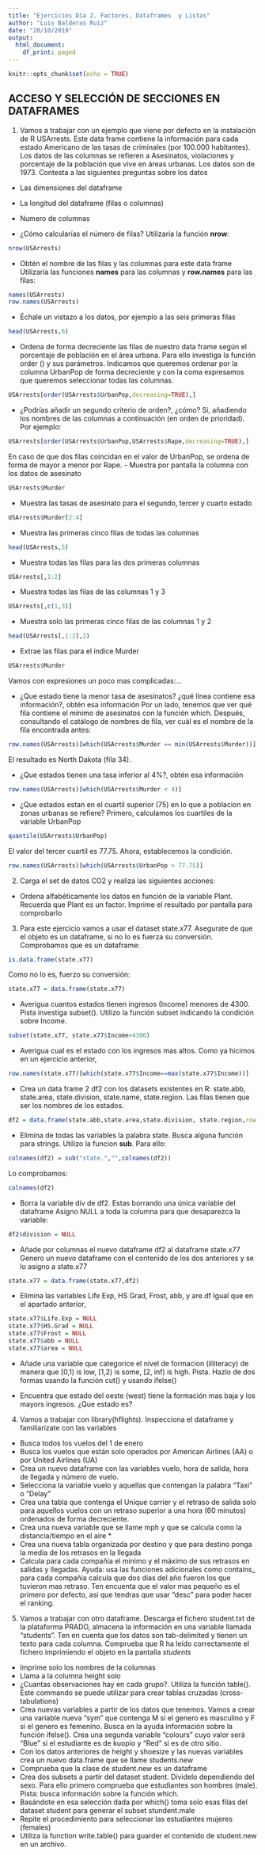 ```yaml
---
title: "Ejercicios Día 2. Factores, Dataframes  y Listas"
author: "Luis Balderas Ruiz"
date: "20/10/2019"
output:
  html_document:
    df_print: paged
---
```


```r
knitr::opts_chunk$set(echo = TRUE)
```


## ACCESO Y SELECCIÓN DE SECCIONES EN DATAFRAMES

1. Vamos a trabajar con un ejemplo que viene por defecto en la instalación de R USArrests. Este data frame contiene la información para cada estado Americano de las tasas de criminales (por 100.000 habitantes). Los datos de las columnas se refieren a Asesinatos, violaciones y porcentaje de la población que vive en áreas urbanas. Los datos son de 1973. Contesta a las siguientes preguntas sobre los datos

- Las dimensiones del dataframe 
- La longitud del dataframe (filas o columnas) 
- Numero  de columnas 

- ¿Cómo calcularías el número de filas?
  Utilizaría la función **nrow**:
```r
nrow(USArrests)
```
- Obtén el nombre de las filas y las columnas para este data frame
  Utilizaría las funciones **names** para las columnas y **row.names** para las filas:
```r
names(USArrests)
row.names(USArrests)
```
- Échale un vistazo a los datos, por ejemplo a las seis primeras filas
```r
head(USArrests,6)
```
- Ordena de forma decreciente las filas de nuestro data frame según el porcentaje de población en el área urbana. Para ello investiga la función order () y sus parámetros.
  Indicamos que queremos ordenar por la columna UrbanPop de forma decreciente y con la coma expresamos que queremos seleccionar todas las columnas.
```r
USArrests[order(USArrests$UrbanPop,decreasing=TRUE),]
```
- ¿Podrías añadir un segundo criterio de orden?, ¿cómo?
  Sí, añadiendo los nombres de las columnas a continuación (en orden de prioridad). Por ejemplo:
```r
USArrests[order(USArrests$UrbanPop,USArrests$Rape,decreasing=TRUE),]
```
  En caso de que dos filas coincidan en el valor de UrbanPop, se ordena de forma de mayor a menor por Rape.
- Muestra por pantalla la columna con los datos de asesinato
```r
USArrests$Murder
```
- Muestra las tasas de asesinato para el segundo, tercer y cuarto estado 
```r
USArrests$Murder[2:4]
```
- Muestra las primeras cinco filas de todas las columnas
```r
head(USArrests,5)
```
- Muestra todas las filas para las dos primeras columnas
```r
USArrests[,1:2]
```
- Muestra todas las filas de las columnas 1 y 3
```r
USArrests[,c(1,3)]
```
- Muestra solo las primeras cinco filas de las columnas 1 y 2
```r
head(USArrests[,1:2],2)
```
- Extrae las filas para el índice Murder
```r
USArrests$Murder
```
Vamos con expresiones un poco mas complicadas:…

- ¿Que estado tiene la menor tasa de asesinatos? ¿qué línea contiene esa información?, obtén esa información
  Por un lado, tenemos que ver qué fila contiene el mínimo de asesinatos con la función which. Después, consultando el catálogo de nombres de fila, ver cuál es el nombre de la fila encontrada antes:
```r
row.names(USArrests)[which(USArrests$Murder == min(USArrests$Murder))]
```
El resultado es North Dakota (fila 34).

- ¿Que estados tienen una tasa inferior al 4%?, obtén esa información
```r
row.names(USArrests)[which(USArrests$Murder < 4)]
```
- ¿Que estados estan en el cuartil superior (75) en lo que a poblacion en zonas urbanas se refiere? 
  Primero, calculamos los cuartiles de la variable UrbanPop
```r
quantile(USArrests$UrbanPop)
```
El valor del tercer cuartil es 77.75. Ahora, establecemos la condición.
```r
row.names(USArrests)[which(USArrests$UrbanPop > 77.75)]
```

2. Carga el set de datos CO2 y realiza las siguientes acciones:

- Ordena alfabéticamente los datos en función de la variable Plant. Recuerda que Plant es un factor. Imprime el resultado por pantalla para comprobarlo

3.  Para este ejercicio vamos a usar el dataset state.x77. Asegurate de que el objeto es un dataframe, si no lo es fuerza su conversión.
  Comprobamos que es un dataframe:
```r
is.data.frame(state.x77)
```
Como no lo es, fuerzo su conversión:
```r
state.x77 = data.frame(state.x77)
```
- Averigua cuantos estados tienen ingresos (Income) menores de 4300. Pista investiga subset().
  Utilizo la función subset indicando la condición sobre Income.
```r
subset(state.x77, state.x77$Income>4300)
```
- Averigua cual es el estado con los ingresos mas altos.
  Como ya hicimos en un ejercicio anterior,
```r
row.names(state.x77)[which(state.x77$Income==max(state.x77$Income))]
```
- Crea un data frame 2 df2 con los datasets existentes en R: state.abb, state.area, state.division, state.name, state.region. Las filas tienen que ser los nombres de los estados.
```r
df2 = data.frame(state.abb,state.area,state.division, state.region,row.names = state.name)
```
- Elimina de todas las variables la palabra state. Busca alguna función para strings.
  Utilizo la funcion **sub**. Para ello:
```r
colnames(df2) = sub("state.","",colnames(df2))
```  
  Lo comprobamos:
```r
colnames(df2)
```
- Borra la variable div de df2. Estas borrando una única variable del dataframe
  Asigno NULL a toda la columna para que desaparezca la variable:
```r
df2$division = NULL
```
- Añade por columnas el nuevo dataframe df2 al dataframe state.x77
  Genero un nuevo dataframe con el contenido de los dos anteriores y se lo asigno a state.x77
```r
state.x77 = data.frame(state.x77,df2)
```
- Elimina las variables Life Exp, HS Grad, Frost, abb, y are.df
  Igual que en el apartado anterior,
```r
state.x77$Life.Exp = NULL
state.x77$HS.Grad = NULL
state.x77$Frost = NULL
state.x77$abb = NULL
state.x77$area = NULL
```
- Añade una variable que categorice el nivel de formacion (illiteracy) de manera que 
[0,1) is low, [1,2) is some, [2, inf) is high.
Pista. Hazlo de dos formas usando la función cut() y usando ifelse()

- Encuentra que estado del oeste (west) tiene la formación mas baja y los mayors ingresos. ¿Que estado es?

4. Vamos a trabajar con library(hflights). Inspecciona el dataframe y familiarízate con las variables
- Busca todos los vuelos del 1 de enero
- Busca los vuelos que están solo operados por American Airlines (AA) o por United Airlines (UA)
- Crea un nuevo dataframe con las variables vuelo, hora de salida, hora de llegada y número de vuelo.
- Selecciona la variable vuelo y aquellas que contengan la palabra “Taxi” o ”Delay”
- Crea una tabla que contenga el Unique carrier y el retraso de salida solo para aquellos vuelos con un retraso superior a una hora (60 minutos) ordenados de forma decreciente. 
- Crea una nueva variable que se llame mph y que se calcula como la distancia/tiempo en el aire * 
- Crea una nueva tabla organizada por destino y que para destino ponga la media de los retrasos en la llegada
- Calcula para cada compañia el minimo y el máximo de  sus retrasos en salidas y llegadas. Ayuda: usa las funciones adicionales como contains_ para cada compañia calcula que dos dias del año fueron los que tuvieron mas retraso. Ten encuenta que el valor mas pequeño es el primero por defecto, asi que tendras que usar “desc” para poder hacer el ranking.

5. Vamos a trabajar con otro dataframe. Descarga el fichero student.txt de la plataforma PRADO, almacena la información en una variable llamada “students”. Ten en cuenta que los datos son tab-delimited y tienen un texto para cada columna. Comprueba que R ha leído correctamente el fichero imprimiendo el objeto en la pantalla *students*
- Imprime solo los nombres de la columnas
- Llama a la columna height solo
- ¿Cuantas observaciones hay en cada grupo?. Utiliza la función table().  Este commando se puede utilizar para crear tablas cruzadas (cross-tabulations)
- Crea nuevas variables a partir de los datos que tenemos. Vamos a crear una variable nueva “sym” que contenga M si el genero es masculino y F si el genero es femenino. Busca en la ayuda información sobre la función ifelse(). Crea una segunda variable “colours” cuyo valor será “Blue” si el estudiante es de kuopio y “Red” si es de otro sitio.
- Con los datos anteriores de height y shoesize y las nuevas variables crea un nuevo data.frame que se llame students.new
- Comprueba que la clase de student.new es un dataframe
- Crea dos subsets a partir del dataset student. Dividelo dependiendo del sexo. Para ello primero comprueba que estudiantes son hombres (male). Pista: busca información sobre la función which.
- Basándote en esa selección dada por which() toma solo esas filas del dataset student para generar el subset stundent.male
- Repite el procedimiento para seleccionar las estudiantes mujeres (females)
- Utiliza la function write.table() para guarder el contenido de student.new en un archivo.